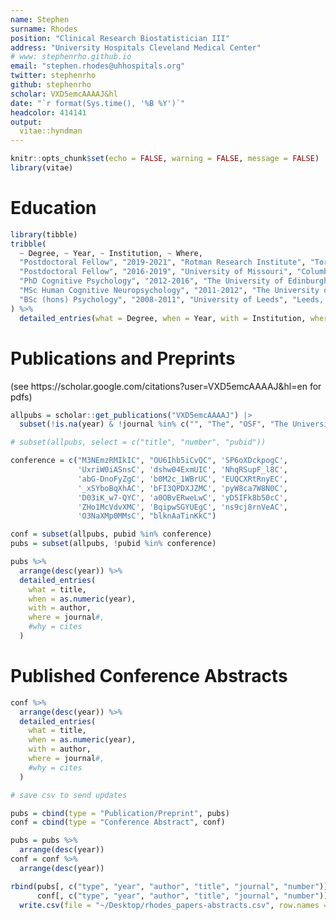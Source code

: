 ```yaml
---
name: Stephen
surname: Rhodes
position: "Clinical Research Biostatistician III"
address: "University Hospitals Cleveland Medical Center"
# www: stephenrho.github.io
email: "stephen.rhodes@uhhospitals.org"
twitter: stephenrho
github: stephenrho
scholar: VXD5emcAAAAJ&hl
date: "`r format(Sys.time(), '%B %Y')`"
headcolor: 414141
output: 
  vitae::hyndman
---
```


```r
knitr::opts_chunk$set(echo = FALSE, warning = FALSE, message = FALSE)
library(vitae)
```

# Education

```r
library(tibble)
tribble(
  ~ Degree, ~ Year, ~ Institution, ~ Where,
  "Postdoctoral Fellow", "2019-2021", "Rotman Research Institute", "Toronto ON, CA",
  "Postdoctoral Fellow", "2016-2019", "University of Missouri", "Columbia MO, USA",
  "PhD Cognitive Psychology", "2012-2016", "The University of Edinburgh", "Edinburgh, UK",
  "MSc Human Cognitive Neuropsychology", "2011-2012", "The University of Edinburgh", "Edinburgh, UK",
  "BSc (hons) Psychology", "2008-2011", "University of Leeds", "Leeds, UK"
) %>% 
  detailed_entries(what = Degree, when = Year, with = Institution, where = Where)
```

# Publications and Preprints

(see https://scholar.google.com/citations?user=VXD5emcAAAAJ&hl=en for pdfs)

```r
allpubs = scholar::get_publications("VXD5emcAAAAJ") |>
  subset(!is.na(year) & !journal %in% c("", "The", "OSF", "The University of Edinburgh", "JOURNAL OF EXPERIMENTAL PSYCHOLOGY-LEARNING MEMORY AND COGNITION") & pubid != "zA6iFVUQeVQC")

# subset(allpubs, select = c("title", "number", "pubid"))

conference = c("M3NEmzRMIkIC", "OU6Ihb5iCvQC", 'SP6oXDckpogC',
               'UxriW0iASnsC', 'dshw04ExmUIC', 'NhqRSupF_l8C', 
               'abG-DnoFyZgC', 'b0M2c_1WBrUC', 'EUQCXRtRnyEC',
               '_xSYboBqXhAC', 'bFI3QPDXJZMC', 'pyW8ca7W8N0C',
               'D03iK_w7-QYC', 'a0OBvERweLwC', 'yD5IFk8b50cC',
               'ZHo1McVdvXMC', 'BqipwSGYUEgC', 'ns9cj8rnVeAC',
               'O3NaXMp0MMsC', "blknAaTinKkC")

conf = subset(allpubs, pubid %in% conference)
pubs = subset(allpubs, !pubid %in% conference)

pubs %>% 
  arrange(desc(year)) %>%
  detailed_entries(
    what = title,
    when = as.numeric(year),
    with = author,
    where = journal#,
    #why = cites
  )

```

# Published Conference Abstracts

```r
conf %>% 
  arrange(desc(year)) %>%
  detailed_entries(
    what = title,
    when = as.numeric(year),
    with = author,
    where = journal#,
    #why = cites
  )


```

```r
# save csv to send updates

pubs = cbind(type = "Publication/Preprint", pubs)
conf = cbind(type = "Conference Abstract", conf)

pubs = pubs %>% 
  arrange(desc(year))
conf = conf %>% 
  arrange(desc(year))

rbind(pubs[, c("type", "year", "author", "title", "journal", "number")],
      conf[, c("type", "year", "author", "title", "journal", "number")]) |>
  write.csv(file = "~/Desktop/rhodes_papers-abstracts.csv", row.names = F, na = "")

```

